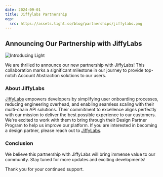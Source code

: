 ```yaml
---
date: 2024-09-01
title: Jiffylabs Partnership
ogp:
  src: https://assets.light.so/blog/partnerships/jiffylabs.png
---
```


## Announcing Our Partnership with JiffyLabs

<Image src="https://assets.light.so/blog/partnerships/jiffylabs.png" alt="Introducing Light" width={1200} height={630} />

We are thrilled to announce our new partnership with JiffyLabs! This collaboration marks a significant milestone in our journey to provide top-notch Account Abstraction solutions to our users.

### About JiffyLabs

[JiffyLabs](https://www.jiffylabs.io) empowers developers by simplifying user onboarding processes, reducing engineering overhead, and enabling seamless scaling with their multi-chain API solutions. Their commitment to excellence aligns perfectly with our mission to deliver the best possible experience to our customers. We're excited to work with them to bring through their Design Partner Program to help us improve our platform. If you are interested in becoming a design partner, please reach out to [JiffyLabs](https://x.com/JiffyScan).

### Conclusion

We believe this partnership with JiffyLabs will bring immense value to our community. Stay tuned for more updates and exciting developments!

Thank you for your continued support.
